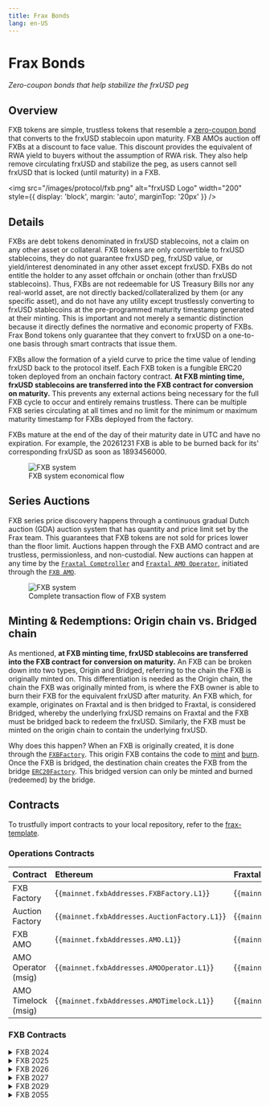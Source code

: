 ```yaml
---
title: Frax Bonds
lang: en-US
---
```


# Frax Bonds
*Zero-coupon bonds that help stabilize the frxUSD peg*

## Overview
FXB tokens are simple, trustless tokens that resemble a [zero-coupon bond](https://www.investopedia.com/terms/z/zero-couponbond.asp) that converts to the frxUSD stablecoin upon maturity. FXB AMOs auction off FXBs at a discount to face value. This discount provides the equivalent of RWA yield to buyers without the assumption of RWA risk. They also help remove circulating frxUSD and stabilize the peg, as users cannot sell frxUSD that is locked (until maturity) in a FXB.

<img
  src="/images/protocol/fxb.png"
  alt="frxUSD Logo"
  width="200"
  style={{ display: 'block', margin: 'auto', marginTop: '20px' }}
/>

## Details
FXBs are debt tokens denominated in frxUSD stablecoins, not a claim on any other asset or collateral. FXB tokens are only convertible to frxUSD stablecoins, they do not guarantee frxUSD peg, frxUSD value, or yield/interest denominated in any other asset except frxUSD. FXBs do not entitle the holder to any asset offchain or onchain (other than frxUSD stablecoins). Thus, FXBs are not redeemable for US Treasury Bills nor any real-world asset, are not directly backed/collateralized by them (or any specific asset), and do not have any utility except trustlessly converting to frxUSD stablecoins at the pre-programmed maturity timestamp generated at their minting. This is important and not merely a semantic distinction because it directly defines the normative and economic property of FXBs. Frax Bond tokens only guarantee that they convert to frxUSD on a one-to-one basis through smart contracts that issue them.

FXBs allow the formation of a yield curve to price the time value of lending frxUSD back to the protocol itself. Each FXB token is a fungible ERC20 token deployed from an onchain factory contract. **At FXB minting time, frxUSD stablecoins are transferred into the FXB contract for conversion on maturity.**  This prevents any external actions being necessary for the full FXB cycle to occur and entirely remains trustless. There can be multiple FXB series circulating at all times and no limit for the minimum or maximum maturity timestamp for FXBs deployed from the factory.

FXBs mature at the end of the day of their maturity date in UTC and have no expiration.  For example, the 20261231 FXB is able to be burned back for its' corresponding frxUSD as soon as 1893456000.

<figure style={{ textAlign: 'center', marginTop: '20px' }}>
  <img
    src="/images/protocol/fxb-black.png"
    alt="FXB system"
    style={{ display: 'block', margin: 'auto' }}
  />
  <figcaption style={{ marginTop: '10px', fontSize: '14px', color: '#555' }}>
    FXB system economical flow
  </figcaption>
</figure>


## Series Auctions
FXB series price discovery happens through a continuous gradual Dutch auction (GDA) auction system that has quantity and price limit set by the Frax team.  This guarantees that FXB tokens are not sold for prices lower than the floor limit. Auctions happen through the FXB AMO contract and are trustless, permissionless, and non-custodial.
New auctions can happen at any time by the [`Fraxtal Comptroller`](https://fraxscan.com/address/0xC4EB45d80DC1F079045E75D5d55de8eD1c1090E6) and [`Fraxtal AMO Operator`](https://fraxscan.com/address/0x5f25218ed9474b721d6a38c115107428E832fA2E), initiated through the [`FXB AMO`](https://fraxscan.com/address/0xE6ed07952dC9993DD52c6d991Fa809C00eBE58a3).

<figure style={{ textAlign: 'center', marginTop: '20px' }}>
  <img
    src="/images/protocol/fxb-amo-black.png"
    alt="FXB system"
    style={{ display: 'block', margin: 'auto' }}
  />
  <figcaption style={{ marginTop: '10px', fontSize: '14px', color: '#555' }}>
    Complete transaction flow of FXB system
  </figcaption>
</figure>


## Minting & Redemptions: Origin chain vs. Bridged chain
As mentioned, **at FXB minting time, frxUSD stablecoins are transferred into the FXB contract for conversion on maturity.**  An FXB can be broken down into two types, Origin and Bridged, referring to the chain the FXB is originally minted on.  This differentiation is needed as the Origin chain, the chain the FXB was originally minted from, is where the FXB owner is able to burn their FXB for the equivalent frxUSD after maturity.  An FXB which, for example, originates on Fraxtal and is then bridged to Fraxtal, is considered Bridged, whereby the underlying frxUSD remains on Fraxtal and the FXB must be bridged back to redeem the frxUSD.  Similarly, the FXB must be minted on the origin chain to contain the underlying frxUSD.

Why does this happen?  When an FXB is originally created, it is done through the [`FXBFactory`](https://github.com/FraxFinance/dev-frax-bonds/blob/develop/src/contracts/FXBFactory.sol).  This origin FXB contains the code to [mint](https://github.com/FraxFinance/dev-frax-bonds/blob/3608454b1e8a83b77b60afbd7ca541e2594bb1cd/src/contracts/FXB.sol#L110-L114) and [burn](https://github.com/FraxFinance/dev-frax-bonds/blob/3608454b1e8a83b77b60afbd7ca541e2594bb1cd/src/contracts/FXB.sol#L130-L134).  Once the FXB is bridged, the destination chain creates the FXB from the bridge [`ERC20Factory`](https://etherscan.io/address/0x6ca98f43719231d38f6426db64c7f3d5c7ce7876#code).  This bridged version can only be minted and burned (redeemed) by the bridge.

## Contracts
To trustfully import contracts to your local repository, refer to the [frax-template](https://github.com/fraxfinance/frax-template).

### Operations Contracts

| Contract            | Ethereum                                               | Fraxtal                                                |
| :------------------ | :----------------------------------------------------- | :----------------------------------------------------- |
| FXB Factory         | {<code>{mainnet.fxbAddresses.FXBFactory.L1}</code>}    | {<code>{mainnet.fxbAddresses.FXBFactory.L2}</code>}    |
| Auction Factory     | {<code>{mainnet.fxbAddresses.AuctionFactory.L1}</code>}| {<code>{mainnet.fxbAddresses.AuctionFactory.L2}</code>}|
| FXB AMO             | {<code>{mainnet.fxbAddresses.AMO.L1}</code>}           | {<code>{mainnet.fxbAddresses.AMO.L2}</code>}           |
| AMO Operator (msig) | {<code>{mainnet.fxbAddresses.AMOOperator.L1}</code>}   | {<code>{mainnet.fxbAddresses.AMOOperator.L2}</code>}   |
| AMO Timelock (msig) | {<code>{mainnet.fxbAddresses.AMOTimelock.L1}</code>}   | {<code>{mainnet.fxbAddresses.AMOTimelock.L2}</code>}   |

### FXB Contracts
<details>
<summary>FXB 2024</summary>
- **Origin Chain:** Ethereum<br />
- **Maturity Date:** December 31, 2024

| Contract  | Ethereum                                               | Fraxtal                                                |
| :-------- | :----------------------------------------------------- | :----------------------------------------------------- |
| Token     | {<code>{mainnet.fxbAddresses.FXB2024.L1}</code>}       | {<code>{mainnet.fxbAddresses.FXB2024.L2}</code>}       |
| Auction   | {<code>{mainnet.fxbAddresses.FXB2024Auction.L1}</code>}| {<code>{mainnet.fxbAddresses.FXB2024Auction.L2}</code>}|
| Oracle    | {<code>{mainnet.fxbAddresses.FXB2024Oracle.L1}</code>} | {<code>{mainnet.fxbAddresses.FXB2024Oracle.L2}</code>} |
</details>
<details>
<summary>FXB 2025</summary>
- **Origin Chain:** Fraxtal<br />
- **Maturity Date:** December 31, 2025

| Contract  | Ethereum                                               | Fraxtal                                                |
| :-------- | :----------------------------------------------------- | :----------------------------------------------------- |
| Token     | {<code>{mainnet.fxbAddresses.FXB2025.L1}</code>}       | {<code>{mainnet.fxbAddresses.FXB2025.L2}</code>}       |
| Auction   | {<code>{mainnet.fxbAddresses.FXB2025Auction.L1}</code>}| {<code>{mainnet.fxbAddresses.FXB2025Auction.L2}</code>}|
| Oracle    | {<code>{mainnet.fxbAddresses.FXB2025Oracle.L1}</code>} | {<code>{mainnet.fxbAddresses.FXB2025Oracle.L2}</code>} |
</details>
<details>
<summary>FXB 2026</summary>
- **Origin Chain:** Ethereum<br />
- **Maturity Date:** December 31, 2026

| Contract  | Ethereum                                               | Fraxtal                                                |
| :-------- | :----------------------------------------------------- | :----------------------------------------------------- |
| Token     | {<code>{mainnet.fxbAddresses.FXB2026.L1}</code>}       | {<code>{mainnet.fxbAddresses.FXB2026.L2}</code>}       |
| Auction   | {<code>{mainnet.fxbAddresses.FXB2026Auction.L1}</code>}| {<code>{mainnet.fxbAddresses.FXB2026Auction.L2}</code>}|
| Oracle    | {<code>{mainnet.fxbAddresses.FXB2026Oracle.L1}</code>} | {<code>{mainnet.fxbAddresses.FXB2026Oracle.L2}</code>} |
</details>
<details>
<summary>FXB 2027</summary>
- **Origin Chain:** Fraxtal<br />
- **Maturity Date:** December 31, 2027

| Contract  | Ethereum                                               | Fraxtal                                                |
| :-------- | :----------------------------------------------------- | :----------------------------------------------------- |
| Token     | {<code>{mainnet.fxbAddresses.FXB2027.L1}</code>}       | {<code>{mainnet.fxbAddresses.FXB2027.L2}</code>}       |
| Auction   | {<code>{mainnet.fxbAddresses.FXB2027Auction.L1}</code>}| {<code>{mainnet.fxbAddresses.FXB2027Auction.L2}</code>}|
| Oracle    | {<code>{mainnet.fxbAddresses.FXB2027Oracle.L1}</code>} | {<code>{mainnet.fxbAddresses.FXB2027Oracle.L2}</code>} |
</details>
<details>
<summary>FXB 2029</summary>
- **Origin Chain:** Fraxtal<br />
- **Maturity Date:** December 31, 2029

| Contract  | Ethereum                                               | Fraxtal                                                |
| :-------- | :----------------------------------------------------- | :----------------------------------------------------- |
| Token     | {<code>{mainnet.fxbAddresses.FXB2029.L1}</code>}       | {<code>{mainnet.fxbAddresses.FXB2029.L2}</code>}       |
| Auction   | {<code>{mainnet.fxbAddresses.FXB2029Auction.L1}</code>}| {<code>{mainnet.fxbAddresses.FXB2029Auction.L2}</code>}|
| Oracle    | {<code>{mainnet.fxbAddresses.FXB2029Oracle.L1}</code>} | {<code>{mainnet.fxbAddresses.FXB2029Oracle.L2}</code>} |
</details>
<details>
<summary>FXB 2055</summary>
- **Origin Chain:** Fraxtal<br />
- **Maturity Date:** December 31, 2055

| Contract  | Ethereum                                               | Fraxtal                                                |
| :-------- | :----------------------------------------------------- | :----------------------------------------------------- |
| Token     | {<code>{mainnet.fxbAddresses.FXB2055.L1}</code>}       | {<code>{mainnet.fxbAddresses.FXB2055.L2}</code>}       |
| Auction   | {<code>{mainnet.fxbAddresses.FXB2055Auction.L1}</code>}| {<code>{mainnet.fxbAddresses.FXB2055Auction.L2}</code>}|
| Oracle    | {<code>{mainnet.fxbAddresses.FXB2055Oracle.L1}</code>} | {<code>{mainnet.fxbAddresses.FXB2055Oracle.L2}</code>} |
</details>

